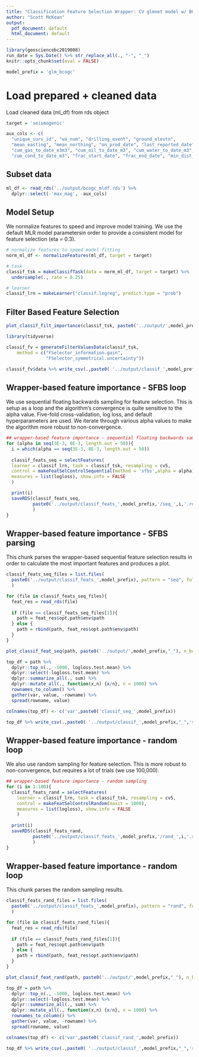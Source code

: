 ```yaml
---
title: "Classification Feature Selection Wrapper: CV glmnet model w/ BCGOC data"
author: "Scott McKean"
output:
  pdf_document: default
  html_document: default
---
```


```r
library(geosciencebc2019008)
run_date = Sys.Date() %>% str_replace_all(., "-", "_")
knitr::opts_chunk$set(eval = FALSE)

model_prefix = 'glm_bcogc'
```

# Load prepared + cleaned data

Load cleaned data (ml_df) from rds object

```r
target = 'seismogenic'

aux_cols <- c(
  "unique_surv_id", "wa_num", "drilling_event", "ground_elevtn",
  "mean_easting", "mean_northing", "on_prod_date", "last_reported_date",
  "cum_gas_to_date_e3m3", "cum_oil_to_date_m3", "cum_water_to_date_m3",
  "cum_cond_to_date_m3", "frac_start_date", "frac_end_date", "min_dist_well")
```

## Subset data

```r
ml_df <- read_rds('../output/bcogc_mldf.rds') %>%
  dplyr::select(-'max_mag', -aux_cols)
```

## Model Setup 

We normalize features to speed and improve model training. We use the 
default MLR model parametersin order to provide a consistent
model for feature selection (eta = 0.3). 

```r
# normalize features to speed model fitting
norm_ml_df <- normalizeFeatures(ml_df, target = target)

# task
classif_tsk = makeClassifTask(data = norm_ml_df, target = target) %>%
  undersample(., rate = 0.25)

# learner
classif_lrn = makeLearner("classif.logreg", predict.type = "prob")
```

## Filter Based Feature Selection
```r
plot_classif_filt_importance(classif_tsk, paste0('../output/',model_prefix,"_"))

library(tidyverse)

classif_fv = generateFilterValuesData(classif_tsk, 
    method = c("FSelector_information.gain",
               "FSelector_symmetrical.uncertainty"))

classif_fv$data %>% write_csv(.,paste0( '../output/classif_',model_prefix,"_",'filter_feats.csv'))
```
## Wrapper-based feature importance - SFBS loop

We use sequential floating backwards sampling for feature selection. This is
setup as a loop and the algorithm's convergence is quite sensitive to the 
alpha value. Five-fold cross-validation, log loss, and default hyperparameters
are used. We iterate through various alpha values to make the algorithm
more robust to non-convergence.

```r
## wrapper-based feature importance - sequential floating backwards sampling
for (alpha in seq(3E-3, 8E-3, length.out = 50)){
  i = which(alpha == seq(3E-3, 8E-3, length.out = 50))
  
  classif_feats_seq = selectFeatures(
  learner = classif_lrn, task = classif_tsk, resampling = cv5,
  control = makeFeatSelControlSequential(method = 'sfbs',alpha = alpha), 
  measures = list(logloss), show.info = FALSE
  )

  print(i)
  saveRDS(classif_feats_seq,
          paste0('../output/classif_feats_',model_prefix,'/seq_',i,'.rds')
          )
}
```

## Wrapper-based feature importance - SFBS parsing

This chunk parses the wrapper-based sequential feature selection results
in order to calculate the most important features and produces a plot.

```r
classif_feats_seq_files = list.files(
  paste0('../output/classif_feats_',model_prefix), pattern = "seq", full.names = TRUE
  )

for (file in classif_feats_seq_files){
  feat_res = read_rds(file)
  
  if (file == classif_feats_seq_files[1]){
    path = feat_res$opt.path$env$path
  } else {
    path = rbind(path, feat_res$opt.path$env$path)
  }
}

plot_classif_feat_seq(path, paste0('../output/',model_prefix,"_"), n_best_val = 1000)

top_df = path %>% 
  dplyr::top_n(., -1000, logloss.test.mean) %>%
  dplyr::select(-logloss.test.mean) %>%
  dplyr::summarize_all(., sum) %>%
  dplyr::mutate_all(., function(x,n) {x/n}, n = 1000) %>%
  rownames_to_column() %>% 
  gather(var, value, -rowname) %>%
  spread(rowname, value)

colnames(top_df) <- c('var',paste0('classif_seq_',model_prefix))

top_df %>% write_csv(.,paste0( '../output/classif_',model_prefix,"_",'seq_feats.csv'))
```

## Wrapper-based feature importance - random loop

We also use random sampling for feature selection. This is more robust to 
non-convergence, but requires a lot of trials (we use 100,000).

```r
## wrapper-based feature importance - random sampling
for (i in 1:100){
  classif_feats_rand = selectFeatures(
    learner = classif_lrn, task = classif_tsk, resampling = cv5,
    control = makeFeatSelControlRandom(maxit = 1000), 
    measures = list(logloss), show.info = FALSE
    )
  
  print(i)
  saveRDS(classif_feats_rand,
          paste0('../output/classif_feats_',model_prefix,'/rand_',i,'.rds')
          )
}
```

## Wrapper-based feature importance - random loop

This chunk parses the random sampling results.

```r
classif_feats_rand_files = list.files(
  paste0('../output/classif_feats_',model_prefix), pattern = "rand", full.names = TRUE
  )

for (file in classif_feats_rand_files){
  feat_res = read_rds(file)
  
  if (file == classif_feats_rand_files[1]){
    path = feat_res$opt.path$env$path
  } else {
    path = rbind(path, feat_res$opt.path$env$path)
  }
}

plot_classif_feat_rand(path, paste0('../output/',model_prefix,"_"), n_best_val = 1000)

top_df = path %>% 
  dplyr::top_n(., -1000, logloss.test.mean) %>%
  dplyr::select(-logloss.test.mean) %>%
  dplyr::summarize_all(., sum) %>%
  dplyr::mutate_all(., function(x,n) {x/n}, n = 1000) %>%
  rownames_to_column() %>% 
  gather(var, value, -rowname) %>%
  spread(rowname, value)

colnames(top_df) <- c('var',paste0('classif_rand_',model_prefix))

top_df %>% write_csv(.,paste0( '../output/classif_',model_prefix,"_",'rand_feats.csv'))
```
